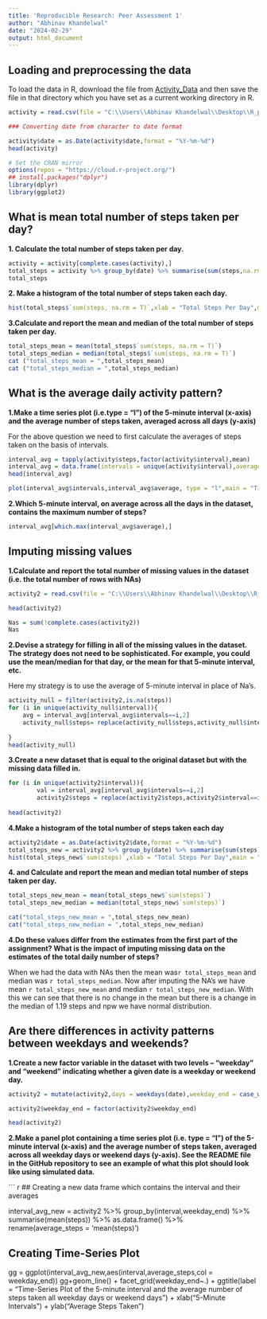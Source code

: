 ```yaml
---
title: 'Reproducible Research: Peer Assessment 1'
author: "Abhinav Khandelwal"
date: "2024-02-29"
output: html_document
---
```


## Loading and preprocessing the data

To load the data in R, download the file from [Activity_Data](https://github.com/AK282331/RepData_PeerAssessment1/blob/master/activity.zip) and then save the file in that directory which you have set as a current working directory in R.

```r
activity = read.csv(file = "C:\\Users\\Abhinav Khandelwal\\Desktop\\R_project\\R_Learning_Coursera\\activity.csv")
```
```r

### Converting date from character to date format

activity$date = as.Date(activity$date,format = "%Y-%m-%d")
head(activity)
```

```r
# Set the CRAN mirror
options(repos = "https://cloud.r-project.org/")
## install.packages("dplyr")
library(dplyr)
library(ggplot2)
```

## What is mean total number of steps taken per day?

**1. Calculate the total number of steps taken per day.**

```r
activity = activity[complete.cases(activity),]
total_steps = activity %>% group_by(date) %>% summarise(sum(steps,na.rm = T)) %>%  as.data.frame()
total_steps
```

**2. Make a histogram of the total number of steps taken each day.**

```r

hist(total_steps$`sum(steps, na.rm = T)`,xlab = "Total Steps Per Day",main = "Histogram of total number of steps\ntaken each day")

```

**3.Calculate and report the mean and median of the total number of steps taken per day.**

```r
total_steps_mean = mean(total_steps$`sum(steps, na.rm = T)`)
total_steps_median = median(total_steps$`sum(steps, na.rm = T)`)
cat ("total_steps_mean = ",total_steps_mean)
cat ("total_steps_median = ",total_steps_median)
```

## What is the average daily activity pattern?

**1.Make a time series plot (i.e.type = "l") of the 5-minute interval (x-axis) and the average number of steps taken, averaged across all days (y-axis)**

For the above question we need to first calculate the averages of steps taken on the basis of intervals.

```r
interval_avg = tapply(activity$steps,factor(activity$interval),mean)
interval_avg = data.frame(intervals = unique(activity$interval),average = interval_avg)
head(interval_avg)
```


``` r
plot(interval_avg$intervals,interval_avg$average, type = "l",main = "Time-Series Plot of \n5-minute interval and average number of steps taken",xlab = "5-Minute Intervals",ylab = "Average Number of Steps")
```

**2.Which 5-minute interval, on average across all the days in the dataset, contains the maximum number of steps?**

```r
interval_avg[which.max(interval_avg$average),]

```

## Imputing missing values

**1.Calculate and report the total number of missing values in the dataset (i.e. the total number of rows with NAs)**

``` r
activity2 = read.csv(file = "C:\\Users\\Abhinav Khandelwal\\Desktop\\R_project\\R_Learning_Coursera\\activity.csv")

head(activity2)
```

```r
Nas = sum(!complete.cases(activity2))
Nas
```

**2.Devise a strategy for filling in all of the missing values in the dataset. The strategy does not need to be sophisticated. For example, you could use the mean/median for that day, or the mean for that 5-minute interval, etc.**

Here my strategy is to use the average of 5-minute interval in place of Na's.

```r

activity_null = filter(activity2,is.na(steps))
for (i in unique(activity_null$interval)){
    avg = interval_avg[interval_avg$intervals==i,2]
    activity_null$steps= replace(activity_null$steps,activity_null$interval == i,avg)
    
}
head(activity_null)

```

**3.Create a new dataset that is equal to the original dataset but with the missing data filled in.**

```r

for (i in unique(activity2$interval)){
        val = interval_avg[interval_avg$intervals==i,2]
        activity2$steps = replace(activity2$steps,activity2$interval==i & is.na(activity2$steps),val)  }
   
head(activity2)                                     
```

**4.Make a histogram of the total number of steps taken each day**

```r
activity2$date = as.Date(activity2$date,format = "%Y-%m-%d")
total_steps_new = activity2 %>% group_by(date) %>% summarise(sum(steps))
hist(total_steps_new$`sum(steps)`,xlab = "Total Steps Per Day",main = "Histogram of total number of steps\ntaken each day")

```

**4. and Calculate and report the mean and median total number of steps taken per day.**  
```r
total_steps_new_mean = mean(total_steps_new$`sum(steps)`)
total_steps_new_median = median(total_steps_new$`sum(steps)`)

cat("total_steps_new_mean = ",total_steps_new_mean)
cat("total_steps_new_median = ",total_steps_new_median)
```


**4.Do these values differ from the estimates from the first part of the assignment? What is the impact of imputing missing data on the estimates of the total daily number of steps?**

When we had the data with NAs then the mean was`r total_steps_mean` and median was `r total_steps_median`. Now after imputing the NA's we have mean `r total_steps_new_mean` and median `r total_steps_new_median`. With this we can see that there is no change in the mean but there is a change in the median of 1.19 steps and npw we have normal distribution.

## Are there differences in activity patterns between weekdays and weekends?

**1.Create a new factor variable in the dataset with two levels – “weekday” and “weekend” indicating whether a given date is a weekday or weekend day.**

```r
activity2 = mutate(activity2,days = weekdays(date),weekday_end = case_when(days %in% c("Monday","Tuesday","Wednesday","Thursday","Friday")~"weekday",days %in% c("Saturday", "Sunday") ~ "weekend")) %>% select(-4) %>% as.data.frame()

activity2$weekday_end = factor(activity2$weekday_end)

head(activity2)
```

**2.Make a panel plot containing a time series plot (i.e. type = "l") of the 5-minute interval (x-axis) and the average number of steps taken, averaged across all weekday days or weekend days (y-axis). See the README file in the GitHub repository to see an example of what this plot should look like using simulated data.**

``` r
## Creating a new data frame which contains the interval and their averages

interval_avg_new = activity2 %>% group_by(interval,weekday_end) %>% summarise(mean(steps)) %>% as.data.frame() %>% rename(average_steps = 'mean(steps)')

## Creating Time-Series Plot

gg = ggplot(interval_avg_new,aes(interval,average_steps,col = weekday_end))
gg+geom_line() + facet_grid(weekday_end~.) + ggtitle(label = "Time-Series Plot of the 5-minute interval and the average number of steps taken \nacross all weekday days or weekend days") + xlab("5-Minute Intervals") + ylab("Average Steps Taken")

            




